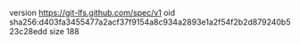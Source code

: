 version https://git-lfs.github.com/spec/v1
oid sha256:d403fa3455477a2acf37f9154a8c934a2893e1a2f54f2b2d879240b523c28edd
size 188
